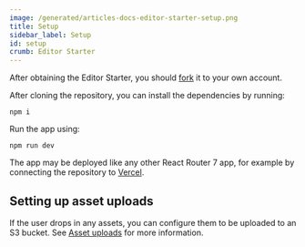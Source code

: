 ```yaml
---
image: /generated/articles-docs-editor-starter-setup.png
title: Setup
sidebar_label: Setup
id: setup
crumb: Editor Starter
---
```


After obtaining the Editor Starter, you should [fork](https://github.com/remotion-dev/editor-starter/fork) it to your own account.

After cloning the repository, you can install the dependencies by running:

```
npm i
```

Run the app using:

```
npm run dev
```

The app may be deployed like any other React Router 7 app, for example by connecting the repository to [Vercel](https://vercel.com).

## Setting up asset uploads

If the user drops in any assets, you can configure them to be uploaded to an S3 bucket. See [Asset uploads](/docs/editor-starter/asset-uploads) for more information.
